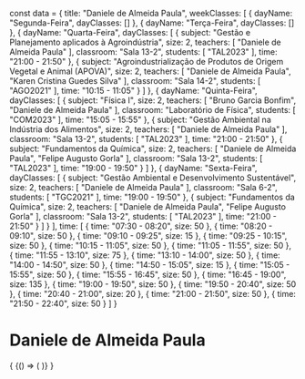 const data = {
  title: "Daniele de Almeida Paula",
  weekClasses: [
    {
      dayName: "Segunda-Feira",
      dayClasses: []
    },
    {
      dayName: "Terça-Feira",
      dayClasses: []
    },
    {
      dayName: "Quarta-Feira",
      dayClasses: [
        {
          subject: "Gestão e Planejamento aplicados à Agroindústria",
          size: 2,
          teachers: [
            "Daniele de Almeida Paula"
          ],
          classroom: "Sala 13-2",
          students: [
            "TAL2023"
          ],
          time: "21:00 - 21:50"
        },
        {
          subject: "Agroindustrialização de Produtos de Origem Vegetal e Animal (APOVA)",
          size: 2,
          teachers: [
            "Daniele de Almeida Paula",
            "Karen Cristina Guedes Silva"
          ],
          classroom: "Sala 14-2",
          students: [
            "AGO2021"
          ],
          time: "10:15 - 11:05"
        }
      ]
    },
    {
      dayName: "Quinta-Feira",
      dayClasses: [
        {
          subject: "Física I",
          size: 2,
          teachers: [
            "Bruno Garcia Bonfim",
            "Daniele de Almeida Paula"
          ],
          classroom: "Laboratório de Física",
          students: [
            "COM2023"
          ],
          time: "15:05 - 15:55"
        },
        {
          subject: "Gestão Ambiental na Indústria dos Alimentos",
          size: 2,
          teachers: [
            "Daniele de Almeida Paula"
          ],
          classroom: "Sala 13-2",
          students: [
            "TAL2023"
          ],
          time: "21:00 - 21:50"
        },
        {
          subject: "Fundamentos da Química",
          size: 2,
          teachers: [
            "Daniele de Almeida Paula",
            "Felipe Augusto Gorla"
          ],
          classroom: "Sala 13-2",
          students: [
            "TAL2023"
          ],
          time: "19:00 - 19:50"
        }
      ]
    },
    {
      dayName: "Sexta-Feira",
      dayClasses: [
        {
          subject: "Gestão Ambiental e Desenvolvimento Sustentável",
          size: 2,
          teachers: [
            "Daniele de Almeida Paula"
          ],
          classroom: "Sala 6-2",
          students: [
            "TGC2021"
          ],
          time: "19:00 - 19:50"
        },
        {
          subject: "Fundamentos da Química",
          size: 2,
          teachers: [
            "Daniele de Almeida Paula",
            "Felipe Augusto Gorla"
          ],
          classroom: "Sala 13-2",
          students: [
            "TAL2023"
          ],
          time: "21:00 - 21:50"
        }
      ]
    }
  ],
  time: [
    {
      time: "07:30 - 08:20",
      size: 50
    },
    {
      time: "08:20 - 09:10",
      size: 50
    },
    {
      time: "09:10 - 09:25",
      size: 15
    },
    {
      time: "09:25 - 10:15",
      size: 50
    },
    {
      time: "10:15 - 11:05",
      size: 50
    },
    {
      time: "11:05 - 11:55",
      size: 50
    },
    {
      time: "11:55 - 13:10",
      size: 75
    },
    {
      time: "13:10 - 14:00",
      size: 50
    },
    {
      time: "14:00 - 14:50",
      size: 50
    },
    {
      time: "14:50 - 15:05",
      size: 15
    },
    {
      time: "15:05 - 15:55",
      size: 50
    },
    {
      time: "15:55 - 16:45",
      size: 50
    },
    {
      time: "16:45 - 19:00",
      size: 135
    },
    {
      time: "19:00 - 19:50",
      size: 50
    },
    {
      time: "19:50 - 20:40",
      size: 50
    },
    {
      time: "20:40 - 21:00",
      size: 20
    },
    {
      time: "21:00 - 21:50",
      size: 50
    },
    {
      time: "21:50 - 22:40",
      size: 50
    }
  ]
}

# Daniele de Almeida Paula

<div>
  {
    <BrowserOnly>
      {() => (
        <Grid
          title={data.title}
          weekClasses={data.weekClasses}
          time={data.time}
        />
      )}
    </BrowserOnly>
  }
</div>

